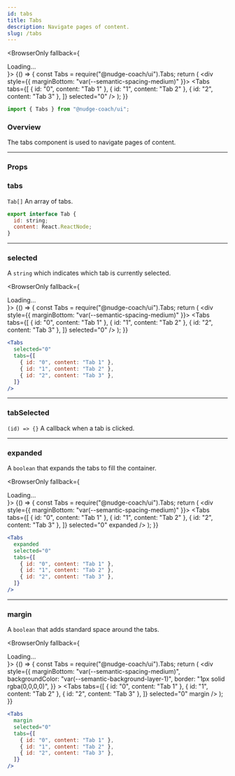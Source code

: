 ```yaml
---
id: tabs
title: Tabs
description: Navigate pages of content.
slug: /tabs
---
```



<BrowserOnly fallback={<div>Loading...</div>}>
  {() => {
    const Tabs = require("@nudge-coach/ui").Tabs;
    return (
      <div style={{ marginBottom: "var(--semantic-spacing-medium)" }}>
        <Tabs
          tabs={[
            { id: "0", content: "Tab 1" },
            { id: "1", content: "Tab 2" },
            { id: "2", content: "Tab 3" },
          ]}
          selected="0"
        />
      </div>
    );
  }}
</BrowserOnly>

```jsx
import { Tabs } from "@nudge-coach/ui";
```

### Overview

The tabs component is used to navigate pages of content.

---

### Props

### tabs

`Tab[]` An array of tabs.

```jsx
export interface Tab {
  id: string;
  content: React.ReactNode;
}
```

---

### selected

A `string` which indicates which tab is currently selected.

<BrowserOnly fallback={<div>Loading...</div>}>
  {() => {
    const Tabs = require("@nudge-coach/ui").Tabs;
    return (
      <div style={{ marginBottom: "var(--semantic-spacing-medium)" }}>
        <Tabs
          tabs={[
            { id: "0", content: "Tab 1" },
            { id: "1", content: "Tab 2" },
            { id: "2", content: "Tab 3" },
          ]}
          selected="0"
        />
      </div>
    );
  }}
</BrowserOnly>

```jsx
<Tabs
  selected="0"
  tabs={[
    { id: "0", content: "Tab 1" },
    { id: "1", content: "Tab 2" },
    { id: "2", content: "Tab 3" },
  ]}
/>
```

---

### tabSelected

`(id) => {}` A callback when a tab is clicked.

---

### expanded

A `boolean` that expands the tabs to fill the container.

<BrowserOnly fallback={<div>Loading...</div>}>
  {() => {
    const Tabs = require("@nudge-coach/ui").Tabs;
    return (
      <div style={{ marginBottom: "var(--semantic-spacing-medium)" }}>
        <Tabs
          tabs={[
            { id: "0", content: "Tab 1" },
            { id: "1", content: "Tab 2" },
            { id: "2", content: "Tab 3" },
          ]}
          selected="0"
          expanded
        />
      </div>
    );
  }}
</BrowserOnly>

```jsx
<Tabs
  expanded
  selected="0"
  tabs={[
    { id: "0", content: "Tab 1" },
    { id: "1", content: "Tab 2" },
    { id: "2", content: "Tab 3" },
  ]}
/>
```

---

### margin

A `boolean` that adds standard space around the tabs.

<BrowserOnly fallback={<div>Loading...</div>}>
  {() => {
    const Tabs = require("@nudge-coach/ui").Tabs;
    return (
      <div
        style={{
          marginBottom: "var(--semantic-spacing-medium)",
          backgroundColor: "var(--semantic-background-layer-1)",
          border: "1px solid rgba(0,0,0,0)",
        }}
      >
        <Tabs
          tabs={[
            { id: "0", content: "Tab 1" },
            { id: "1", content: "Tab 2" },
            { id: "2", content: "Tab 3" },
          ]}
          selected="0"
          margin
        />
      </div>
    );
  }}
</BrowserOnly>

```jsx
<Tabs
  margin
  selected="0"
  tabs={[
    { id: "0", content: "Tab 1" },
    { id: "1", content: "Tab 2" },
    { id: "2", content: "Tab 3" },
  ]}
/>
```
